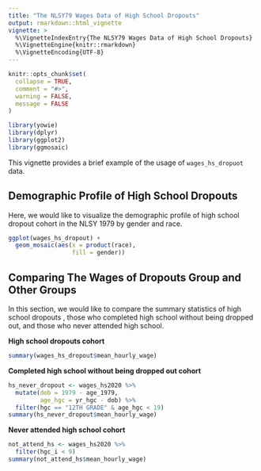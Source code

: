 ```yaml
---
title: "The NLSY79 Wages Data of High School Dropouts"
output: rmarkdown::html_vignette
vignette: >
  %\VignetteIndexEntry{The NLSY79 Wages Data of High School Dropouts}
  %\VignetteEngine{knitr::rmarkdown}
  %\VignetteEncoding{UTF-8}
---
```


```r
knitr::opts_chunk$set(
  collapse = TRUE,
  comment = "#>",
  warning = FALSE,
  message = FALSE
)
```

```r
library(yowie)
library(dplyr)
library(ggplot2)
library(ggmosaic)

```

This vignette provides a brief example of the usage of `wages_hs_dropuot` data. 

## Demographic Profile of High School Dropouts

Here, we would like to visualize the demographic profile of high school dropout cohort in the NLSY 1979 by gender and race. 


```r
ggplot(wages_hs_dropout) +
  geom_mosaic(aes(x = product(race),
                  fill = gender)) 
```

## Comparing The Wages of Dropouts Group and Other Groups

In this section, we would like to compare the summary statistics of high school dropouts , those who completed high school without being dropped out, and those who never attended high school.

**High school dropouts cohort**

```r
summary(wages_hs_dropout$mean_hourly_wage)
```

**Completed high school without being dropped out cohort**

```r
hs_never_dropout <- wages_hs2020 %>%
  mutate(dob = 1979 - age_1979,
         age_hgc = yr_hgc - dob) %>%
  filter(hgc == "12TH GRADE" & age_hgc < 19)
summary(hs_never_dropout$mean_hourly_wage)
```

**Never attended high school cohort**
```r
not_attend_hs <- wages_hs2020 %>%
  filter(hgc_i < 9)
summary(not_attend_hs$mean_hourly_wage)
```



